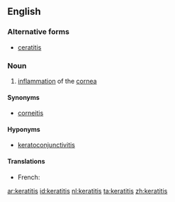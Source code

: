 ==English==
{{rfe}}
===Alternative forms===
*[[ceratitis]]

===Noun===
{{en-noun|keratitises|pl2=keratitides}}
{{wikipedia}}

# {{context|disease}} [[inflammation]] of the [[cornea]]

====Synonyms====
*[[corneitis]]

====Hyponyms====
*[[keratoconjunctivitis]]

====Translations====
{{trans-top}}
* French: {{t+|fr|kératite|f}}
{{trans-mid}}
{{trans-bottom}}

[[ar:keratitis]]
[[id:keratitis]]
[[nl:keratitis]]
[[ta:keratitis]]
[[zh:keratitis]]